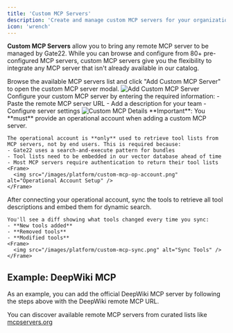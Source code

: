```yaml
---
title: 'Custom MCP Servers'
description: 'Create and manage custom MCP servers for your organization with advanced configuration options.'
icon: 'wrench'
---
```


**Custom MCP Servers** allow you to bring any remote MCP server to be managed by Gate22. While you can browse and configure from 80+ pre-configured MCP servers, custom MCP servers give you the flexibility to integrate any MCP server that isn't already available in our catalog.

<Steps>
  <Step title="Navigate to MCP Servers">
    Browse the available MCP servers list and click "Add Custom MCP Server" to open the custom MCP server modal.
    <Frame>
      <img src="/images/platform/custom-mcp-add.png" alt="Add Custom MCP Server" />
    </Frame>
  </Step>
  
  <Step title="Enter MCP Details">
    Configure your custom MCP server by entering the required information:
    - Paste the remote MCP server URL
    - Add a description for your team
    - Configure server settings
    <Frame>
      <img src="/images/platform/custom-mcp-details.png" alt="Custom MCP Details" />
    </Frame>
  </Step>
  
  <Step title="Set up Operational Account">
    <Warning>
      **Important**: You **must** provide an operational account when adding a custom MCP server.
    </Warning>
    
    The operational account is **only** used to retrieve tool lists from MCP servers, not by end users. This is required because:
    - Gate22 uses a search-and-execute pattern for bundles
    - Tool lists need to be embedded in our vector database ahead of time
    - Most MCP servers require authentication to return their tool lists
    <Frame>
      <img src="/images/platform/custom-mcp-op-account.png" alt="Operational Account Setup" />
    </Frame>
  </Step>
  
  <Step title="Connect Account and Sync Tools">
    After connecting your operational account, sync the tools to retrieve all tool descriptions and embed them for dynamic search.
    
    You'll see a diff showing what tools changed every time you sync:
    - **New tools added**
    - **Removed tools** 
    - **Modified tools**
    <Frame>
      <img src="/images/platform/custom-mcp-sync.png" alt="Sync Tools" />
    </Frame>
  </Step>
  
</Steps>

## Example: DeepWiki MCP

As an example, you can add the official DeepWiki MCP server by following the steps above with the DeepWiki remote MCP URL.

You can discover available remote MCP servers from curated lists like [mcpservers.org <Icon icon="up-right-from-square"/>](https://mcpservers.org/remote-mcp-servers)